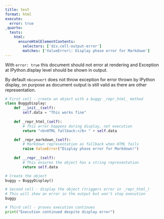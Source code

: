 ```yaml
---
title: test
format: html
execute:
  error: true
_quarto:
  tests:
    html:
      ensureHtmlElementContents: 
        selectors: ['div.cell-output-error']
        matches: ['ValueError\: Display phase error for Markdown']
---
```


With `error: true` this document should not error at rendering and Exception at IPython.display level should be shown in output. 

By default `nbconvert` does not throw exception for error thrown by IPython display, on purpose as document output is still valid as there are other representation. 

```python
# First cell - create an object with a buggy _repr_html_ method
class BuggyDisplay:
    def __init__(self):
        self.data = "This works fine"
    
    def _repr_html_(self):
        # This error happens during display, not execution
        return "<b>HTML fallback:</b> " + self.data

    def _repr_markdown_(self):
        # Markdown representation as fallback when HTML fails
        raise ValueError("Display phase error for Markdown!")
    
    def __repr__(self):
        # This ensures the object has a string representation
        return self.data

# Create the object
buggy = BuggyDisplay()
```

```python
# Second cell - display the object (triggers error in _repr_html_)
# This will show an error in the output but won't stop execution
buggy
```

```python
# Third cell - proves execution continues
print("Execution continued despite display error")
```